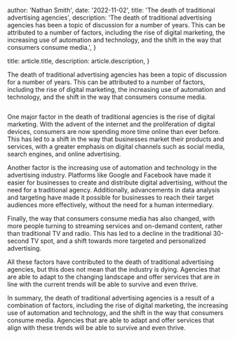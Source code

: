 

  author: 'Nathan Smith',
  date: '2022-11-02',
  title: 'The death of traditional advertising agencies',
  description:
    'The death of traditional advertising agencies has been a topic of discussion for a number of years. This can be attributed to a number of factors, including the rise of digital marketing, the increasing use of automation and technology, and the shift in the way that consumers consume media.',
}

  title: article.title,
  description: article.description,
}


The death of traditional advertising agencies has been a topic of discussion for a number of years. This can be attributed to a number of factors, including the rise of digital marketing, the increasing use of automation and technology, and the shift in the way that consumers consume media.

<Image src={blogImage} alt="" />

One major factor in the death of traditional agencies is the rise of digital marketing. With the advent of the internet and the proliferation of digital devices, consumers are now spending more time online than ever before. This has led to a shift in the way that businesses market their products and services, with a greater emphasis on digital channels such as social media, search engines, and online advertising.

Another factor is the increasing use of automation and technology in the advertising industry. Platforms like Google and Facebook have made it easier for businesses to create and distribute digital advertising, without the need for a traditional agency. Additionally, advancements in data analysis and targeting have made it possible for businesses to reach their target audiences more effectively, without the need for a human intermediary.

Finally, the way that consumers consume media has also changed, with more people turning to streaming services and on-demand content, rather than traditional TV and radio. This has led to a decline in the traditional 30-second TV spot, and a shift towards more targeted and personalized advertising.

All these factors have contributed to the death of traditional advertising agencies, but this does not mean that the industry is dying. Agencies that are able to adapt to the changing landscape and offer services that are in line with the current trends will be able to survive and even thrive.

In summary, the death of traditional advertising agencies is a result of a combination of factors, including the rise of digital marketing, the increasing use of automation and technology, and the shift in the way that consumers consume media. Agencies that are able to adapt and offer services that align with these trends will be able to survive and even thrive.
